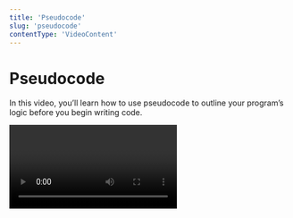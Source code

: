 ```yaml
---
title: 'Pseudocode'
slug: 'pseudocode'
contentType: 'VideoContent'
---
```


# Pseudocode

In this video, you’ll learn how to use pseudocode to outline your program’s logic before you begin
writing code.

<Video alt="Pseudocode" videoId="3WSrPxINIt8" />

## Check Your Understanding

<FlashCard>
<Prompt>

What are three reasons to write pseudocode before you start coding in Python?

</Prompt>
<Answer>

Starting with pseudocode has a lot of advantages! You might use it to:

- Communicate what your code will do to others
- Plan out the individual pieces of an application to make sure they will all work together
- Check your logic to prevent potential bugs in your code

</Answer>
</FlashCard>
